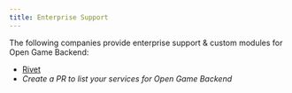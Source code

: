 ```yaml
---
title: Enterprise Support
---
```


The following companies provide enterprise support & custom modules for Open Game Backend:

- [Rivet](https://rivet.gg/support)
- _Create a PR to list your services for Open Game Backend_
